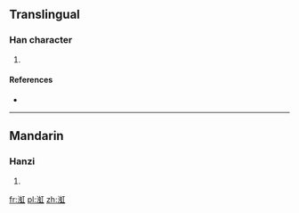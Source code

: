 ==Translingual==

===Han character===
{{Han char|rn=85|rad=水|as=09|sn=12|four=31110|canj=ELIM}}

# {{defn|Han|sort=水09}}

====References====
* {{Han ref|kx=0635.060|dkj=17785|dj=1042.040|hdz=31677.050|uh=6E31|ud=28209|bh=DA43|bd=55875}}

----

==Mandarin==

===Hanzi===
{{cmn-hanzi|pin=[[ěr]] ([[er3]]), [[hóng]] ([[hong2]])|wg=erh<sup>3</sup>, hung<sup>2</sup>}}

# {{defn|lang=cmn|sort=水09}}

[[fr:渱]]
[[pl:渱]]
[[zh:渱]]